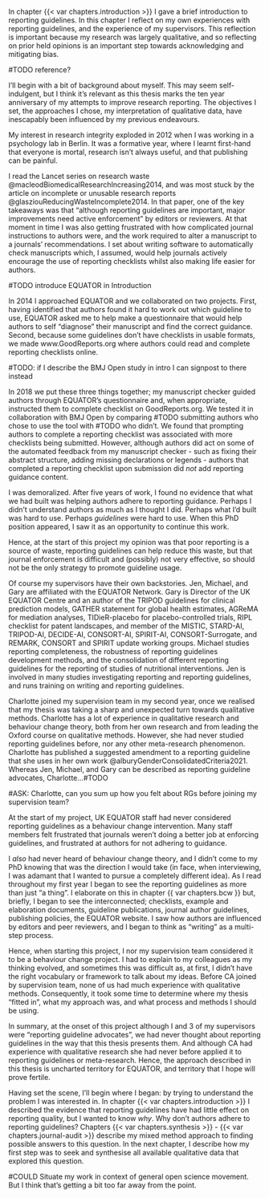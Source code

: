 In chapter {{< var chapters.introduction >}} I gave a brief introduction to reporting guidelines. In this chapter I reflect on my own experiences with reporting guidelines, and the experience of my supervisors. This reflection is important because my research was largely qualitative, and so reflecting on prior held opinions is an important step towards acknowledging and mitigating bias. 

#TODO reference?

I'll begin with a bit of background about myself. This may seem self-indulgent, but I think it's relevant as this thesis marks the ten year anniversary of my attempts to improve research reporting. The objectives I set, the approaches I chose, my interpretation of qualitative data, have inescapably been influenced by my previous endeavours. 

My interest in research integrity exploded in 2012 when I was working in a psychology lab in Berlin. It was a formative year, where I learnt first-hand that everyone is mortal, research isn't always useful, and that publishing can be painful.

I read the Lancet series on research waste @macleodBiomedicalResearchIncreasing2014, and was most stuck by the article on incomplete or unusable research reports @glasziouReducingWasteIncomplete2014. In that paper, one of the key takeaways was that "although reporting guidelines are important, major improvements need active enforcement" by editors or reviewers. At that moment in time I was also getting frustrated with how complicated journal instructions to authors were, and the work required to alter a manuscript to a journals' recommendations. I set about writing software to automatically check manuscripts which, I assumed, would help journals actively encourage the use of reporting checklists whilst also making life easier for authors.

#TODO introduce EQUATOR in Introduction

In 2014 I approached EQUATOR and we collaborated on two projects. First, having identified that authors found it hard to work out which guideline to use, EQUATOR asked me to help make a questionnaire that would help authors to self "diagnose" their manuscript and find the correct guidance. Second, because some guidelines don't have checklists in usable formats, we made www.GoodReports.org where authors could read and complete reporting checklists online.

#TODO: if I describe the BMJ Open study in intro I can signpost to there instead

In 2018 we put these three things together; my manuscript checker guided authors through EQUATOR's questionnaire and, when appropriate, instructed them to complete checklist on GoodReports.org. We tested it in collaboration with BMJ Open by comparing #TODO submitting authors who chose to use the tool with #TODO who didn't. We found that prompting authors to complete a reporting checklist was associated with more checklists being submitted. However, although authors did act on some of the automated feedback from my manuscript checker - such as fixing their abstract structure, adding missing declarations or legends - authors that completed a reporting checklist upon submission did _not_ add reporting guidance content. 

I was demoralized. After five years of work, I found no evidence that what we had built was helping authors adhere to reporting guidance. Perhaps I didn't understand authors as much as I thought I did. Perhaps what I'd built was hard to use. Perhaps _guidelines_ were hard to use. When this PhD position appeared, I saw it as an opportunity to continue this work. 

Hence, at the start of this project my opinion was that poor reporting is a source of waste, reporting guidelines can help reduce this waste, but that journal enforcement is difficult and (possibly) not very effective, so should not be the only strategy to promote guideline usage.

Of course my supervisors have their own backstories. Jen, Michael, and Gary are affiliated with the EQUATOR Network. Gary is Director of the UK EQUATOR Centre and an author of the TRIPOD guidelines for clinical prediction models, GATHER statement for global health estimates, AGReMA for mediation analyses, TIDieR-placebo for placebo-controlled trials, RIPL checklist for patent landscapes, and member of the MISTIC, STARD-AI, TRIPOD-AI, DECIDE-AI, CONSORT-AI, SPIRIT-AI, CONSORT-Surrogate, and REMARK, CONSORT and SPIRIT update working groups. Michael studies reporting completeness, the robustness of reporting guidelines development methods, and the consolidation of different reporting guidelines for the reporting of studies of nutritional interventions. Jen is involved in many studies investigating reporting and reporting guidelines, and runs training on writing and reporting guidelines.

Charlotte joined my supervision team in my second year, once we realised that my thesis was taking a sharp and unexpected turn towards qualitative methods. Charlotte has a lot of experience in qualitative research and behaviour change theory, both from her own research and from leading the Oxford course on qualitative methods. However, she had never studied reporting guidelines before, nor any other meta-research phenomenon. Charlotte has published a suggested amendment to a reporting guideline that she uses in her own work @alburyGenderConsolidatedCriteria2021. Whereas Jen, Michael, and Gary can be described as reporting guideline advocates, Charlotte...#TODO

#ASK: Charlotte, can you sum up how you felt about RGs before joining my supervision team?

At the start of my project, UK EQUATOR staff had never considered reporting guidelines as a behaviour change intervention. Many staff members felt frustrated that journals weren't doing a better job at enforcing guidelines, and frustrated at authors for not adhering to guidance. 

I _also_ had never heard of behaviour change theory, and I didn't come to my PhD knowing that was the direction I would take (in face, when interviewing, I was adamant that I wanted to pursue a completely different idea). As I read throughout my first year I began to see the reporting guidelines as more than just "a thing". I elaborate on this in chapter {{ var chapters.bcw }} but, briefly, I began to see the interconnected; checklists, example and elaboration documents, guideline publications, journal author guidelines, publishing policies, the EQUATOR website. I saw how authors are influenced by editors and peer reviewers, and I began to think as "writing" as a multi-step process.

Hence, when starting this project, I nor my supervision team considered it to be a behaviour change project. I had to explain to my colleagues as my thinking evolved, and sometimes this was difficult as, at first, I didn't have the right vocabulary or framework to talk about my ideas. Before CA joined by supervision team, none of us had much experience with qualitative methods. Consequently, it took some time to determine where my thesis "fitted in", what my approach was, and what process and methods I should be using.

In summary, at the onset of this project although I and 3 of my supervisors were "reporting guideline advocates", we had never thought about reporting guidelines in the way that this thesis presents them. And although CA had experience with qualitative research she had never before applied it to reporting guidelines or meta-research. Hence, the approach described in this thesis is uncharted territory for EQUATOR, and territory that I hope will prove fertile. 

Having set the scene, I'll begin where I began: by trying to understand the problem I was interested in. In chapter {{< var chapters.introduction >}} I described the evidence that reporting guidelines have had little effect on reporting quality, but I wanted to know _why_. Why don't authors adhere to reporting guidelines? Chapters {{< var chapters.synthesis >}} - {{< var chapters.journal-audit >}} describe my mixed method approach to finding possible answers to this question. In the next chapter, I describe how my first step was to seek and synthesise all available qualitative data that explored this question. 

#COULD Situate my work in context of general open science movement. But I think that's getting a bit too far away from the point. 
